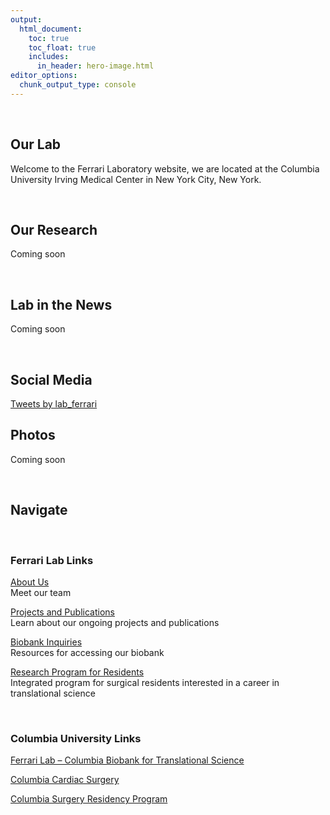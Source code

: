 ```yaml
---
output: 
  html_document:
    toc: true
    toc_float: true
    includes:
      in_header: hero-image.html
editor_options: 
  chunk_output_type: console
---
```


\

## Our Lab

Welcome to the Ferrari Laboratory website, we are located at the Columbia University Irving Medical Center in New York City, New York.

\


## Our Research

Coming soon

\


## Lab in the News

Coming soon

\

## Social Media

<a class="twitter-timeline" data-width="650" data-height="350" href="https://twitter.com/lab_ferrari?ref_src=twsrc%5Etfw">Tweets by lab_ferrari</a> <script async src="https://platform.twitter.com/widgets.js" charset="utf-8"></script>

## Photos 

Coming soon

\


##  Navigate

\


### Ferrari Lab Links

[About Us](about.html)\
Meet our team

[Projects and Publications](projects.html)\
Learn about our ongoing projects and publications

[Biobank Inquiries](biobank.html)\
Resources for accessing our biobank

[Research Program for Residents](program.html)\
Integrated program for surgical residents interested in a career in translational science 

\

### Columbia University Links

[Ferrari Lab – Columbia Biobank for Translational Science](https://columbiasurgery.org/research/ferrari-lab)\

[Columbia Cardiac Surgery](https://columbiasurgery.org/heart)\

[Columbia Surgery Residency Program](https://columbiasurgery.org/general-surgery-residency)

\


